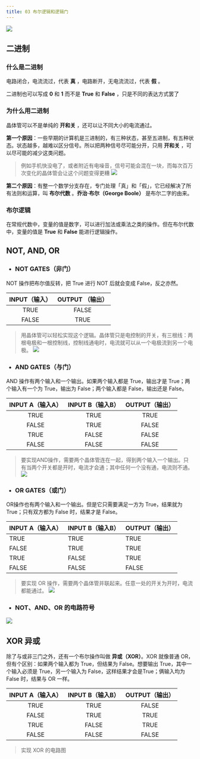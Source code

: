 ```yaml
---
title: 03 布尔逻辑和逻辑门
---
```


<BVideo src="BV1EW411u7th" p="3" />

![](./目录.png)

## 二进制

### 什么是二进制

电路闭合，电流流过，代表 **真** ，电路断开，无电流流过，代表 **假** 。

二进制也可以写成 **0** 和 **1** 而不是 **True** 和 **False** ，只是不同的表达方式罢了

### 为什么用二进制

晶体管可以不是单纯的 **开和关** ，还可以让不同大小的电流通过。

**第一个原因**：一些早期的计算机是三进制的，有三种状态，甚至五进制，有五种状态。状态越多，越难以区分信号。所以把两种信号尽可能分开，只用 **开和关** ，可以尽可能的减少这类问题。

> 例如手机快没电了，或者附近有电噪音，信号可能会混在一块，而每次百万次变化的晶体管会让这个问题变得更糟
> ![](./为什么用二进制.png)

**第二个原因**：有整一个数学分支存在，专门处理「真」和「假」，它已经解决了所有法则和运算，叫 **布尔代数** 。**乔治·布尔（George Boole）** 是布尔二字的由来。

### 布尔逻辑

在常规代数中，变量的值是数字，可以进行加法或乘法之类的操作。但在布尔代数中，变量的值是 **True** 和 **False** 能进行逻辑操作。

## NOT, AND, OR

- ### NOT GATES（非门）

NOT 操作把布尔值反转，把 True 进行 NOT 后就会变成 False，反之亦然。

  | INPUT（输入） | OUTPUT （输出） |
  | :-----------: | :-------------: |
  |     TRUE      |      FALSE      |
  |     FALSE     |      TRUE       |

> 用晶体管可以轻松实现这个逻辑。晶体管只是电控制的开关，有三根线：两根电极和一根控制线，控制线通电时，电流就可以从一个电极流到另一个电极。
> ![](./NOT.png)

- ### AND GATES（与门）

AND 操作有两个输入和一个输出。如果两个输入都是 True，输出才是 True；两个输入有一个为 True，输出为 False；两个输入都是 False，输出还是 False。

  | INPUT A（输入A） | INPUT B（输入B） | OUTPUT（输出） |
  | :--------------: | :--------------: | :------------: |
  |       TRUE       |       TRUE       |      TRUE      |
  |      FALSE       |       TRUE       |     FALSE      |
  |       TRUE       |      FALSE       |     FALSE      |
  |      FALSE       |      FALSE       |     FALSE      |

> 要实现AND操作，需要两个晶体管连在一起，得到两个输入一个输出。只有当两个开关都是开时，电流才会通；其中任何一个没有通，电流则不通。
> ![](./AND.png)

- ### OR GATES（或门）

OR操作也有两个输入和一个输出。但是它只需要满足一方为 True，结果就为 True；只有双方都为 False 时，结果才是 False。

  | INPUT A（输入A） | INPUT B（输入B） | OUTPUT（输出） |
  | ---------------- | ---------------- | -------------- |
  | TRUE             | TRUE             | TRUE           |
  | FALSE            | TRUE             | TRUE           |
  | TRUE             | FALSE            | TRUE           |
  | FALSE            | FALSE            | FALSE          |

> 要实现 OR 操作，需要两个晶体管并联起来。任意一处的开关为开时，电流都能通过。
> ![](./OR.png)

- ### NOT、AND、OR 的电路符号

![](./符号.png)

## XOR 异或

除了与或非三门之外，还有一个布尔操作叫做 **异或（XOR）**。XOR 就像普通 OR，但有个区别：如果两个输入都为 True，但结果为 False。想要输出 True，其中一个输入必须是 True，另一个输入为 False，这样结果才会是True；俩输入均为 False 时，结果与 OR 一样。

| INPUT A（输入A） | INPUT B（输入B） | OUTPUT（输出） |
| :--------------: | :--------------: | :------------: |
|       TRUE       |       TRUE       |     FALSE      |
|      FALSE       |       TRUE       |      TRUE      |
|       TRUE       |      FALSE       |      TRUE      |
|      FALSE       |      FALSE       |     FALSE      |

> 实现 XOR 的电路图